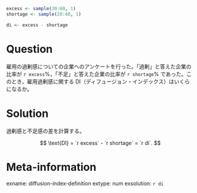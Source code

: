 ```r
excess <- sample(30:60, 1)
shortage <- sample(20:40, 1)

di <- excess - shortage

```

Question
========

雇用の過剰感についての企業へのアンケートを行った。「過剰」と答えた企業の比率が `r excess`%，「不足」と答えた企業の比率が `r shortage`% であった。このとき，雇用過剰感に関する DI（ディフュージョン・インデックス）はいくらになるか。


Solution
========

過剰感と不足感の差を計算する。

$$
\text{DI} = `r excess` - `r shortage` = `r di`. 
$$


Meta-information
================
exname: diffusion-index-definition
extype: num
exsolution: `r di`
